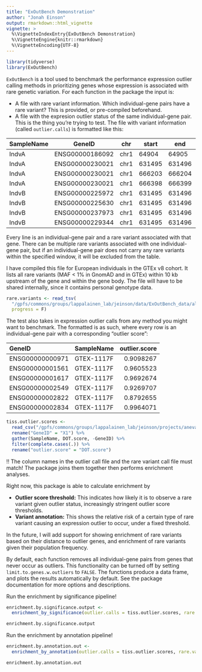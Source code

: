 ```yaml
---
title: "ExOutBench Demonstration"
author: "Jonah Einson"
output: rmarkdown::html_vignette
vignette: >
  %\VignetteIndexEntry{ExOutBench Demonstration}
  %\VignetteEngine{knitr::rmarkdown}
  %\VignetteEncoding{UTF-8}
---
```


```r
library(tidyverse)
library(ExOutBench)
```


`ExOutBench` is a tool used to benchmark the performance expression outlier calling methods in prioritizing genes whose expression is associated with rare genetic variation. For each function in the package the input is:

* A file with rare variant information. Which individual-gene pairs have a rare variant? This is provided, or pre-compiled beforehand. 
* A file with the expresion outlier status of the same individual-gene pair. This is the thing you're trying to test. 
The file with variant information (called `outlier.calls`) is formatted like this: 

| SampleName | GeneID          | chr  | start  | end    | consdetail        |
|------------|-----------------|------|--------|--------|-------------------|
| IndvA      | ENSG00000186092 | chr1 | 64904  | 64905  | upstream          |
| IndvA      | ENSG00000230021 | chr1 | 631495 | 631496 | upstream          |
| IndvA      | ENSG00000230021 | chr1 | 666203 | 666204 | intron,non_coding |
| IndvA      | ENSG00000230021 | chr1 | 666398 | 666399 | intron,non_coding |
| IndvB      | ENSG00000225972 | chr1 | 631495 | 631496 | downstream        |
| IndvB      | ENSG00000225630 | chr1 | 631495 | 631496 | downstream        |
| IndvB      | ENSG00000237973 | chr1 | 631495 | 631496 | non_coding_exon   |
| IndvB      | ENSG00000229344 | chr1 | 631495 | 631496 | upstream          |

Every line is an individual-gene pair and a rare variant associated with that gene. There can be multiple rare variants associated with one individual-gene pair, but if an individual-gene pair does not carry any rare variants within the specified window, it will be excluded from the table.

I have compiled this file for European individuals in the GTEx v8 cohort. It lists all rare variants (MAF < 1% in GnomAD and in GTEx) within 10 kb upstream of the gene and within the gene body. The file will have to be shared internally, since it contains personal genotype data. 

```r
rare.variants <- read_tsv(
  "/gpfs/commons/groups/lappalainen_lab/jeinson/data/ExOutBench_data/all_rare_variants_SNPs_10kb_genebody_w_consdetail_no_NA.tsv", 
  progress = F)
```

The test also takes in expression outlier calls from any method you might want to benchmark. The formatted is as such, where every row is an individual-gene pair with a corresponding "outlier score":

|GeneID          |SampleName | outlier.score|
|:---------------|:----------|-------------:|
|ENSG00000000971 |GTEX-1117F |     0.9098267|
|ENSG00000001561 |GTEX-1117F |     0.9605523|
|ENSG00000001617 |GTEX-1117F |     0.9692674|
|ENSG00000002549 |GTEX-1117F |     0.9269707|
|ENSG00000002822 |GTEX-1117F |     0.8792655|
|ENSG00000002834 |GTEX-1117F |     0.9964071|

```r
tiss.outlier.scores <-
  read_csv("/gpfs/commons/groups/lappalainen_lab/jeinson/projects/aneva-dot/analysis_v8/ANEVA-DOT-pipeline/Filtering/combined.ad.scores.in.MSCLSK.tsv") %>%
  rename("GeneID" = "X1") %>%
  gather(SampleName, DOT.score, -GeneID) %>%
  filter(complete.cases(.)) %>%
  rename("outlier.score" = "DOT.score")
```

!! The column names in the outlier call file and the rare variant call file must match! The package joins them together then performs enrichment analyses. 

Right now, this package is able to calculate enrichment by 

* __Outlier score threshold:__ This indicates how likely it is to observe a rare variant given outlier status, increasingly stringent outlier score thresholds. 
* __Variant annotation:__ This shows the relative risk of a certain type of rare variant causing an expression outlier to occur, under a fixed threshold. 

In the future, I will add support for showing enrichment of rare variants based on their distance to outlier genes, and enrichment of rare variants given their population frequency. 

By default, each function removes all individual-gene pairs from genes that never occur as outliers. This functionality can be turned off by setting `limit.to.genes.w.outliers` to `FALSE`. The functions produce a data frame, and plots the results automatically by default. See the package documentation for more options and descriptions. 

Run the enrichment by significance pipeline!
```r
enrichment.by.significance.output <- 
  enrichment_by_significance(outlier.calls = tiss.outlier.scores, rare.variants = rare.variants, draw.plot = T)
```

```r
enrichment.by.significance.output
```


Run the enrichment by annotation pipeline!
```r
enrichment.by.annotation.out <- 
  enrichment_by_annotation(outlier.calls = tiss.outlier.scores, rare.variants = rare.variants, draw.plot = T)
```

```r
enrichment.by.annotation.out
```

